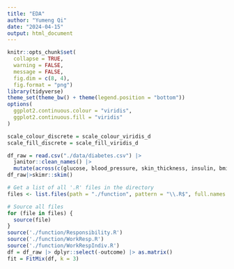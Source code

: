 ```yaml
---
title: "EDA"
author: "Yumeng Qi"
date: "2024-04-15"
output: html_document
---
```


```r
knitr::opts_chunk$set(
  collapse = TRUE, 
  warning = FALSE, 
  message = FALSE,
  fig.dim = c(8, 4),
  fig.format = "png")
library(tidyverse)
theme_set(theme_bw() + theme(legend.position = "bottom"))
options(
  ggplot2.continuous.colour = "viridis",
  ggplot2.continuous.fill = "viridis"
)

scale_colour_discrete = scale_colour_viridis_d
scale_fill_discrete = scale_fill_viridis_d

df_raw = read.csv("./data/diabetes.csv") |> 
  janitor::clean_names() |>
  mutate(across(c(glucose, blood_pressure, skin_thickness, insulin, bmi), ~na_if(.x, 0)))
df_raw|>skimr::skim()
```



```r
# Get a list of all '.R' files in the directory
files <- list.files(path = "./function", pattern = "\\.R$", full.names = TRUE)

# Source all files
for (file in files) {
  source(file)
}
source('./function/Responsibility.R')
source('./function/WorkResp.R')
source('./function/WorkRespIndiv.R')
df = df_raw |> dplyr::select(-outcome) |> as.matrix()
fit = FitMix(df, k = 3)

```
